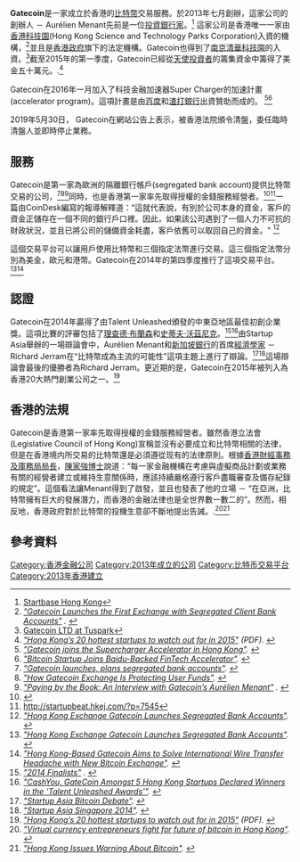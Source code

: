 {{advert|time=2016-02-24T12:18:20+00:00}}
{{autobiography|time=2016-02-24T09:54:02+00:00}}
{{Infobox dot-com company
| name = Gatecoin
| company_type = 有限公司
| foundation = 2013年
| location = [[香港|香港]]
| country = HK
| founder = Aurelien Menant
| industry = [[數位貨幣|數位貨幣]]
| num_employees = 15+
| url = {{URL |https://gatecoin.com/}}
| international = yes
}}

'''Gatecoin'''是一家成立於香港的[[比特币|比特幣]]交易服務。於2013年七月創辦，這家公司的創辦人 － Aurélien Menant先前是一位[[投资银行|投資銀行家]]。<ref name="Startbase HK">[http://www.startbase.hk/people/aurelien-menant Startbase Hong Kong]</ref> 這家公司是香港唯一一家由[[香港科技園公司|香港科技園]](Hong Kong Science and Technology Parks Corporation)入資的機構，<ref name="HKSTP Website"><cite class="citation web" contenteditable="false">[http://www.hkstp.org/en-US/News-Media-Events/Science-Park-Company-News/2015/Gatecoin-Launches-the-First-Exchange-with-Segregat.aspx "Gatecoin Launches the First Exchange with Segregated Client Bank Accounts"] {{Webarchive|url=https://archive.is/20150426124629/http://www.hkstp.org/en-US/News-Media-Events/Science-Park-Company-News/2015/Gatecoin-Launches-the-First-Exchange-with-Segregat.aspx |date=2015-04-26 }}. </cite></ref>並且是[[香港特別行政區政府|香港政府]]旗下的法定機構。Gatecoin也得到了[[南京|南京]][[清华科技园|清華科技園]]的入資。<ref name="Tuspark">[http://www.tusstar.com/index.php?app=web&m=Index&a=detail&id=2054 Gatecoin LTD at Tuspark]</ref>截至2015年的第一季度，Gatecoin已經從[[天使投资者|天使投資者]]的籌集資金中籌得了美金五十萬元。.<ref name="Hong Kong Business"><cite class="citation web" contenteditable="false">[http://hongkongbusiness.hk/sites/default/files/hongkongbusiness/print/HKB%20FebMar_Cover%20story.pdf "Hong Kong’s 20 hottest startups to watch out for in 2015"] (PDF). </cite></ref>

Gatecoin在2016年一月加入了科技金融加速器Super Charger的加速計畫(accelerator program)。這項計畫是由[[百度|百度]]和[[渣打銀行|渣打銀行]]出資贊助而成的。
<ref name="The Merkle article"><cite class="citation web" contenteditable="false">[http://themerkle.com/news/bitcoin-exchange-gatecoin-joins-the-supercharger-accelerator-in-hong-kong/ "Gatecoin joins the Supercharger Accelerator in Hong Kong"]. </cite></ref><ref name="Bitcoin Startup Joins Baidu-backed FinTech Accelerator"><cite class="citation web" contenteditable="false">[http://www.coindesk.com/bitcoin-baidu-fintech-accelerator/ "Bitcoin Startup Joins Baidu-Backed FinTech Accelerator"]. </cite></ref>

2019年5月30日， Gatecoin在網站公告上表示，被香港法院頒令清盤，委任臨時清盤人並即時停止業務。

== 服務 ==
Gatecoin是第一家為歐洲的隔離銀行帳戶(segregated bank account)提供比特幣交易的公司，<ref name="The Paypers article"><cite class="citation web" contenteditable="false">[http://www.thepaypers.com/cryptocurrencies-bitcoin-virtual-currencies/gatecoin-launches-plans-segregated-bank-accounts/758384-39 "Gatecoin launches, plans segregated bank accounts"]. </cite></ref><ref name="UsFinancePost"><cite class="citation web" contenteditable="false">[http://usfinancepost.com/how-gatecoin-exchange-is-protecting-user-funds-24143.html "How Gatecoin Exchange Is Protecting User Funds"]. </cite></ref><ref name="Cointelegraph"><cite class="citation web" contenteditable="false">[http://cointelegraph.com/news/111545/paying_by_the_book_an_interview_with_gatecoin_s_aurelien_menant "Paying by the Book: An Interview with Gatecoin’s Aurélien Menant"] {{Wayback|url=http://cointelegraph.com/news/111545/paying_by_the_book_an_interview_with_gatecoin_s_aurelien_menant |date=20151124054701 }}. </cite></ref>同時，也是香港第一家率先取得授權的金錢服務經營者。<ref name="MSO Official list">{{Cite web |url=https://eservices.customs.gov.hk/MSOS/wsrh/001s1 |title=Hong Kong MSO Official List |accessdate=2016-02-24 |archive-date=2015-06-30 |archive-url=https://web.archive.org/web/20150630003543/https://eservices.customs.gov.hk/MSOS/wsrh/001s1 |dead-url=no }}</ref><ref>http://startupbeat.hkej.com/?p=7545</ref>一篇由CoinDesk編寫的報導解釋道：“這就代表說，有別於公司本身的資金，客戶的資金正儲存在一個不同的銀行戶口裡。因此，如果該公司遇到了一個人力不可抗的財政狀況，並且已將公司的儲備資金耗盡，客戶依舊可以取回自己的資金。"
<ref name="Coindesk article"><cite class="citation web" contenteditable="false">[http://www.coindesk.com/hong-kong-exchange-gatecoin-launches-segregated-bank-accounts/ "Hong Kong Exchange Gatecoin Launches Segregated Bank Accounts"]. </cite></ref>

這個交易平台可以讓用戶使用比特幣和三個指定法幣進行交易。這三個指定法幣分別為美金，歐元和港幣。Gatecoin在2014年的第四季度推行了這項交易平台。<ref name="Coindesk article"><cite class="citation web" contenteditable="false">[http://www.coindesk.com/hong-kong-exchange-gatecoin-launches-segregated-bank-accounts/ "Hong Kong Exchange Gatecoin Launches Segregated Bank Accounts"]. </cite></ref><ref name="Finance magnates"><cite class="citation web" contenteditable="false">[http://www.financemagnates.com/cryptocurrency/exchange/hong-kong-based-gatecoin-aims-to-solve-international-wire-transfer-headache-with-new-bitcoin-exchange/ "Hong Kong-Based Gatecoin Aims to Solve International Wire Transfer Headache with New Bitcoin Exchange"]. </cite></ref>

== 認證 ==
Gatecoin在2014年贏得了由Talent Unleashed頒發的中東亞地區最佳初創企業獎。這項比賽的評審包括了[[理查德·布蘭森|理查德·布蘭森]]和[[史蒂夫·沃茲尼克|史蒂夫·沃茲尼克]]。<ref name="Talent Unleashed"><cite class="citation web" contenteditable="false">[http://talentunleashed.co/flinalists/ "2014 Finalists"] {{Wayback|url=http://talentunleashed.co/flinalists/ |date=20150409183825 }}. </cite></ref><ref name="StartupHK"><cite class="citation web" contenteditable="false">[http://www.startupshk.com/hong-kong-winners-prestigious-talent-unleashed-awards-announced/ "CashYou, GateCoin Amongst 5 Hong Kong Startups Declared Winners in the ‘Talent Unleashed Awards’"]. </cite></ref>由Startup Asia舉辦的一場辯論會中，Aurélien Menant和[[新加坡銀行|新加坡銀行]]的首席[[经济学家|經濟學家]] － Richard Jerram在“比特幣成為主流的可能性”這項主題上進行了辯論。<ref name="Yahoo Finance"><cite class="citation web" contenteditable="false">[https://sg.finance.yahoo.com/news/startup-asia-audience-selects-winner-050542234.html "Startup Asia Bitcoin Debate"]. </cite></ref><ref name="Youtube debate"><cite class="citation web" contenteditable="false">[https://www.youtube.com/watch?v=-03_VyBvcLI "Startup Asia Singapore 2014"]. </cite></ref>這場辯論會最後的優勝者為Richard Jerram。更近期的是，Gatecoin在2015年被列入為香港20大熱門創業公司之一。<ref name="Hong Kong Business"><cite class="citation web" contenteditable="false">[http://hongkongbusiness.hk/sites/default/files/hongkongbusiness/print/HKB%20FebMar_Cover%20story.pdf "Hong Kong’s 20 hottest startups to watch out for in 2015"] (PDF). </cite></ref>

== 香港的法規 ==
Gatecoin是香港第一家率先取得授權的金錢服務經營者。雖然香港立法會(Legislative Council of Hong Kong)宣稱並沒有必要成立和比特幣相關的法律，但是在香港境内所交易的比特幣還是必須遵從现有的法律原則。根據[[財經事務及庫務局|香港財經事務及庫務局局長]]，[[陳家強|陳家強博士]]說道：“每一家金融機構在考慮與虛擬商品計劃或業務有關的經營者建立或維持生意關係時，應該持續嚴格遵行客戶盡職審查及備存紀錄的規定”。這個看法讓Menant得到了啟發，並且也發表了他的立場 － “在亞洲，比特幣擁有巨大的發展潛力，而香港的金融法律也是全世界數一數二的”。然而，相反地，香港政府對於比特幣的投機生意卻不斷地提出告誡。.<ref name="SCMP"><cite class="citation web" contenteditable="false">[http://www.scmp.com/business/banking-finance/article/1396917/virtual-currency-entrepreneurs-fight-future-bitcoin-hong "Virtual currency entrepreneurs fight for future of bitcoin in Hong Kong"]. </cite></ref><ref name="NYT"><cite class="citation web" contenteditable="false">[http://www.nytimes.com/2015/02/11/business/international/hong-kong-issues-warning-about-bitcoin.html?_r=0 "Hong Kong Issues Warning About Bitcoin"]. </cite></ref>

== 參考資料 ==
{{Reflist|2}}

[[Category:香港金融公司|Category:香港金融公司]]
[[Category:2013年成立的公司|Category:2013年成立的公司]]
[[Category:比特币交易平台|Category:比特币交易平台]]
[[Category:2013年香港建立|Category:2013年香港建立]]